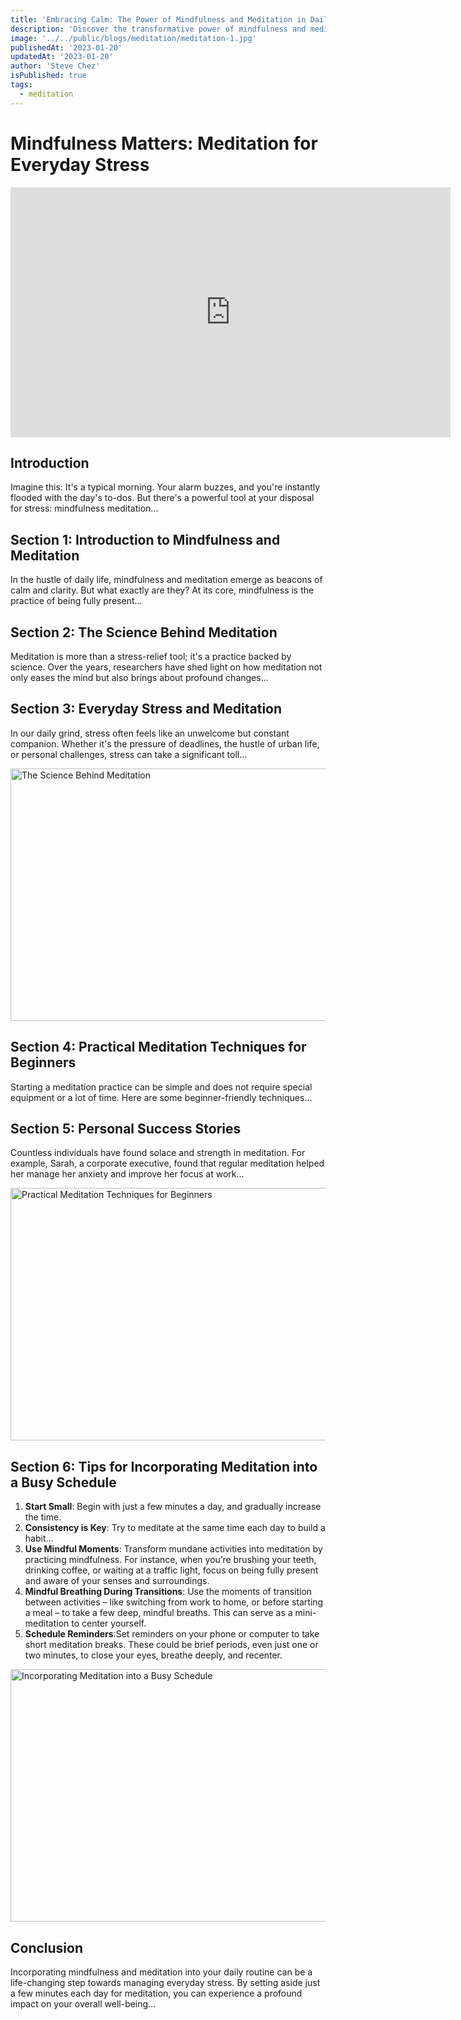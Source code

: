 ```yaml
---
title: 'Embracing Calm: The Power of Mindfulness and Meditation in Daily Life'
description: 'Discover the transformative power of mindfulness and meditation in managing daily stress. Learn practical techniques and hear inspiring stories of personal growth and mental clarity.'
image: '../../public/blogs/meditation/meditation-1.jpg'
publishedAt: '2023-01-20'
updatedAt: '2023-01-20'
author: 'Steve Chez'
isPublished: true
tags:
  - meditation
---
```


# Mindfulness Matters: Meditation for Everyday Stress

<iframe
	width="704"
	height="400"
	src="https://www.youtube.com/embed/v4mvCb06P78"
	title="Mindfulness Matters: Meditation for Everyday Stress"
	frameborder="0"
	allow="accelerometer; autoplay; clipboard-write; encrypted-media; gyroscope; picture-in-picture; web-share"
	allowfullscreen
></iframe>

## Introduction

Imagine this: It's a typical morning. Your alarm buzzes, and you're instantly flooded with the day's to-dos. But there's a powerful tool at your disposal for stress: mindfulness meditation...

## Section 1: Introduction to Mindfulness and Meditation

In the hustle of daily life, mindfulness and meditation emerge as beacons of calm and clarity. But what exactly are they? At its core, mindfulness is the practice of being fully present...

## Section 2: The Science Behind Meditation

Meditation is more than a stress-relief tool; it's a practice backed by science. Over the years, researchers have shed light on how meditation not only eases the mind but also brings about profound changes...

## Section 3: Everyday Stress and Meditation

In our daily grind, stress often feels like an unwelcome but constant companion. Whether it's the pressure of deadlines, the hustle of urban life, or personal challenges, stress can take a significant toll...

<Image
	src="/blogs/meditation/meditation-1.jpg"
	width="718"
	height="404"
	sizes="100vw"
	alt="The Science Behind Meditation"
/>

## Section 4: Practical Meditation Techniques for Beginners

Starting a meditation practice can be simple and does not require special equipment or a lot of time. Here are some beginner-friendly techniques...

## Section 5: Personal Success Stories

Countless individuals have found solace and strength in meditation. For example, Sarah, a corporate executive, found that regular meditation helped her manage her anxiety and improve her focus at work...

<Image
	src="/blogs/meditation/meditation-2.jpg"
	width="718"
	height="404"
	sizes="100vw"
	alt="Practical Meditation Techniques for Beginners"
/>

## Section 6: Tips for Incorporating Meditation into a Busy Schedule

1. **Start Small**: Begin with just a few minutes a day, and gradually increase the time.
2. **Consistency is Key**: Try to meditate at the same time each day to build a habit...
3. **Use Mindful Moments**: Transform mundane activities into meditation by practicing mindfulness. For instance, when you’re brushing your teeth, drinking coffee, or waiting at a traffic light, focus on being fully present and aware of your senses and surroundings.
4. **Mindful Breathing During Transitions**: Use the moments of transition between activities – like switching from work to home, or before starting a meal – to take a few deep, mindful breaths. This can serve as a mini-meditation to center yourself.
5. **Schedule Reminders**:Set reminders on your phone or computer to take short meditation breaks. These could be brief periods, even just one or two minutes, to close your eyes, breathe deeply, and recenter.

<Image
	src="/blogs/meditation/meditation-3.jpg"
	width="718"
	height="404"
	sizes="100vw"
	alt="Incorporating Meditation into a Busy Schedule"
/>

## Conclusion

Incorporating mindfulness and meditation into your daily routine can be a life-changing step towards managing everyday stress. By setting aside just a few minutes each day for meditation, you can experience a profound impact on your overall well-being...
